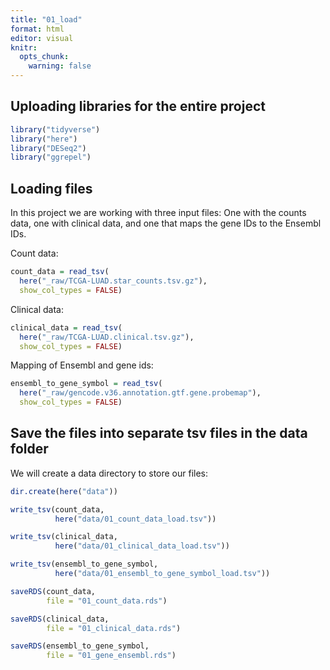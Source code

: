 ```yaml
---
title: "01_load"
format: html
editor: visual
knitr:
  opts_chunk:
    warning: false
---
```


## Uploading libraries for the entire project

```r
library("tidyverse")
library("here")
library("DESeq2")
library("ggrepel")
```

## Loading files

In this project we are working with three input files: One with the counts data, one with clinical data, and one that maps the gene IDs to the Ensembl IDs.

Count data:

```r
count_data = read_tsv(
  here("_raw/TCGA-LUAD.star_counts.tsv.gz"),
  show_col_types = FALSE)

```

Clinical data:

```r
clinical_data = read_tsv(
  here("_raw/TCGA-LUAD.clinical.tsv.gz"),
  show_col_types = FALSE)
```

Mapping of Ensembl and gene ids:

```r
ensembl_to_gene_symbol = read_tsv(
  here("_raw/gencode.v36.annotation.gtf.gene.probemap"),
  show_col_types = FALSE)
```

## Save the files into separate tsv files in the data folder

We will create a data directory to store our files:

```r
dir.create(here("data"))
```

```r
write_tsv(count_data, 
          here("data/01_count_data_load.tsv"))
```

```r
write_tsv(clinical_data, 
          here("data/01_clinical_data_load.tsv"))
```

```r
write_tsv(ensembl_to_gene_symbol, 
          here("data/01_ensembl_to_gene_symbol_load.tsv"))
```

```r
saveRDS(count_data, 
        file = "01_count_data.rds")
```

```r
saveRDS(clinical_data, 
        file = "01_clinical_data.rds")
```

```r
saveRDS(ensembl_to_gene_symbol, 
        file = "01_gene_ensembl.rds")
```
